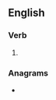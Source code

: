 ==English==

===Verb===
{{head|en|present participle}}

# {{present participle of|negate|lang=en|nocat=1}}

===Anagrams===
* {{anagrams|en|a=aegginnt|agenting}}